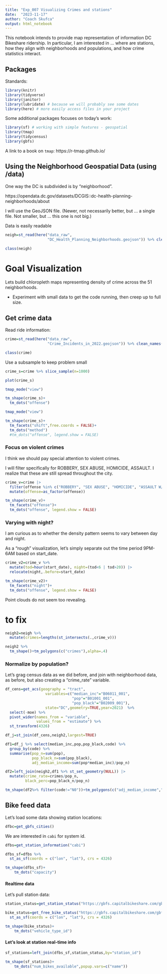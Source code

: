 ```yaml
---
title: "Exp_007 Visualizing Crimes and stations"
date:  "2023-11-17"
author: "Coach Skufca"
output: html_notebook
---
```


This notebook intends to provide map representation of information DC Bikeshare ridership.  In particular, I am interested in ... where are stations, how they align with neighborhoods and populations, and how crime statistics interact.


## Packages

Standards:

```r
library(knitr)
library(tidyverse)
library(janitor)
library(lubridate) # because we will probably see some dates
library(here) # more easily access files in your project
```

Some additional packages focuses on today's work:

```r
library(sf) # working with simple features - geospatial
library(tmap)
library(tidycensus)
library(gbfs)
```

A link to a book on `tmap`: https://r-tmap.github.io/



## Using the Neighborhood Geospatial Data (using /data)

One way the DC is subdivided is by "neighborhood".

https://opendata.dc.gov/datasets/DCGIS::dc-health-planning-neighborhoods/about


I will use the GeoJSON file.  (Newer, not necessarily better, but ... a single file.  Not smaller, but ... this one is not big.)  



Data is easily readable 
```r
neigh=st_read(here("data_raw",
                   "DC_Health_Planning_Neighborhoods.geojson")) %>% clean_names()

class(neigh)
```
# Goal Visualization

Lets build chloropleth maps representing density of crime across the 51 neighborhoods.

* Experiment with small data to get the code running, then creep up to full size.


## Get crime data

Read ride information:

```r
crime=st_read(here("data_raw",
                   "Crime_Incidents_in_2022.geojson")) %>% clean_names()

class(crime)
```

Use a subsample to keep problem small

```r
crime_s=crime %>% slice_sample(n=1000)

```

```r
plot(crime_s)
```

```r
tmap_mode("view")

tm_shape(crime_s)+
  tm_dots("offense")
```

```r
tmap_mode("view")

tm_shape(crime_s)+
  tm_facets("shift",free.coords = FALSE)+
  tm_dots("method")
  #tm_dots("offense", legend.show = FALSE)
```



### Focus on violent crimes

I think we should pay special attention to violent crimes.

I will filter specifically for ROBBERY, SEX ABUSE, HOMICIDE, ASSAULT.  I 
realize that these are still spread throughout the city.  

```r
crime_v=crime |>
  filter(offense %in% c("ROBBERY", "SEX ABUSE", "HOMICIDE", "ASSAULT W/DANGEROUS WEAPON")) |>
  mutate(offense=as_factor(offense))
```

```r
tm_shape(crime_v)+
  tm_facets("offense")+
  tm_dots("offense", legend.show = FALSE)
```

### Varying with night?

I am curious as to whether the density pattern seems to vary between day and night.

As a "rough" visualization, let's simply separate out the time period 9PM-6AM based on 
start_date.

```r
crime_v2=crime_v %>% 
  mutate(tod=hour(start_date), night=(tod<6 | tod>20)) |>
  relocate(night,.before=start_date)
```

```r

tm_shape(crime_v2)+
  tm_facets("night")+
  tm_dots("offense", legend.show = FALSE)
```

Point clouds do not seem too revealing.


# to fix


```r
neigh2=neigh %>%
  mutate(crimes=lengths(st_intersects(.,crime_v)))


```






```r
neigh2 %>% 
  tm_shape()+tm_polygons(c("crimes"),alpha=.4)
```



### Normalize by population?

Let's grag census data as we did before, and join with neighborhood data,
as before, but also creating a "crime_rate" variable.



```r
df_cens=get_acs(geography = "tract",
                  variables=c("median_inc"="B06011_001",
                              "pop"="B01001_001",
                              "pop_black"="B02009_001"),
                  state="DC",geometry=TRUE,year=2021)  %>% 
  select(-moe) %>% 
  pivot_wider(names_from = "variable", 
              values_from = "estimate") %>%
  st_transform(4326)

df_j=st_join(df_cens,neigh2,largest=TRUE)

df1=df_j %>% select(median_inc,pop,pop_black,code) %>%
  group_by(code) %>%
  summarise(pop_n=sum(pop),
            pop_black_n=sum(pop_black), 
            adj_median_income=sum(pop*median_inc)/pop_n)

df2=left_join(neigh2,df1 %>% st_set_geometry(NULL)) |>
  mutate(crime_rate=crimes/pop_n,
         black_perc=pop_black_n/pop_n)
```


```r
tm_shape(df2%>% filter(code!="N0"))+tm_polygons(c("adj_median_income","crime_rate","black_perc"),alpha=.3)
```

## Bike feed data

Let's load some data showing station locations:


```r
dfbc=get_gbfs_cities()
```

We are interested in `cabi` for system id.

```r
dfbs=get_station_information("cabi")
```

```r
dfbs_sf=dfbs %>% 
  st_as_sf(coords = c("lon", "lat"), crs = 4326)
```

```r
tm_shape(dfbs_sf)+
    tm_dots("capacity")
```

#### Realtime data

Let's pull station data:

```r
station_status=get_station_status("https://gbfs.capitalbikeshare.com/gbfs/2.3/gbfs.json")
```


```r
bike_status=get_free_bike_status("https://gbfs.capitalbikeshare.com/gbfs/2.3/gbfs.json") |>
  st_as_sf(coords = c("lon", "lat"), crs = 4326)
```

```r
tm_shape(bike_status)+
    tm_dots("vehicle_type_id")
```

#### Let's look at station real-time info

```r
sf_stations=left_join(dfbs_sf,station_status,by="station_id")
```


```r
tm_shape(sf_stations)+
    tm_dots("num_bikes_available",popup.vars=c("name"))
```
